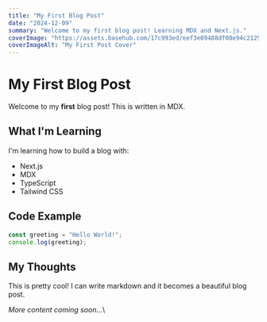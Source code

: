```yaml
---
title: "My First Blog Post"
date: "2024-12-09"
summary: "Welcome to my first blog post! Learning MDX and Next.js."
coverImage: "https://assets.basehub.com/17c993ed/eef3e09488df08e94c2129fbc59e9474/image.png"
coverImageAlt: "My First Post Cover"
---
```


# My First Blog Post

Welcome to my **first** blog post! This is written in MDX.

## What I'm Learning

I'm learning how to build a blog with:
- Next.js
- MDX
- TypeScript
- Tailwind CSS

## Code Example

```javascript
const greeting = "Hello World!";
console.log(greeting);
```

## My Thoughts

This is pretty cool! I can write markdown and it becomes a beautiful blog post.

*More content coming soon...*\\